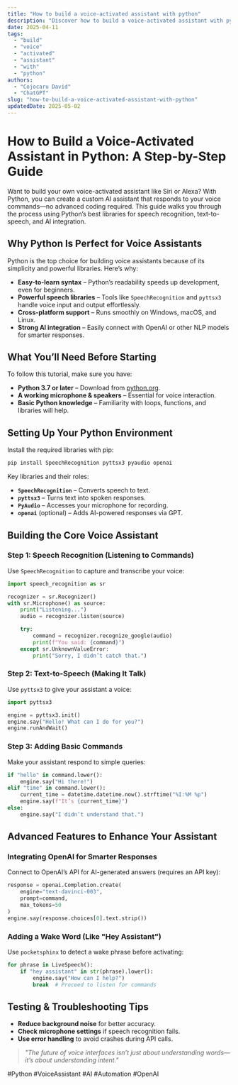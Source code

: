 ```yaml
---
title: "How to build a voice-activated assistant with python"
description: "Discover how to build a voice-activated assistant with python with this in-depth guide, providing actionable insights and practical tips to boost your knowledge and results."
date: 2025-04-11
tags:
  - "build"
  - "voice"
  - "activated"
  - "assistant"
  - "with"
  - "python"
authors:
  - "Cojocaru David"
  - "ChatGPT"
slug: "how-to-build-a-voice-activated-assistant-with-python"
updatedDate: 2025-05-02
---
```


# How to Build a Voice-Activated Assistant in Python: A Step-by-Step Guide  

Want to build your own voice-activated assistant like Siri or Alexa? With Python, you can create a custom AI assistant that responds to your voice commands—no advanced coding required. This guide walks you through the process using Python’s best libraries for speech recognition, text-to-speech, and AI integration.  

## Why Python Is Perfect for Voice Assistants  

Python is the top choice for building voice assistants because of its simplicity and powerful libraries. Here’s why:  

- **Easy-to-learn syntax** – Python’s readability speeds up development, even for beginners.  
- **Powerful speech libraries** – Tools like `SpeechRecognition` and `pyttsx3` handle voice input and output effortlessly.  
- **Cross-platform support** – Runs smoothly on Windows, macOS, and Linux.  
- **Strong AI integration** – Easily connect with OpenAI or other NLP models for smarter responses.  

## What You’ll Need Before Starting  

To follow this tutorial, make sure you have:  

- **Python 3.7 or later** – Download from [python.org](https://www.python.org/).  
- **A working microphone & speakers** – Essential for voice interaction.  
- **Basic Python knowledge** – Familiarity with loops, functions, and libraries will help.  

## Setting Up Your Python Environment  

Install the required libraries with pip:  

```python
pip install SpeechRecognition pyttsx3 pyaudio openai
```  

Key libraries and their roles:  

- **`SpeechRecognition`** – Converts speech to text.  
- **`pyttsx3`** – Turns text into spoken responses.  
- **`PyAudio`** – Accesses your microphone for recording.  
- **`openai`** (optional) – Adds AI-powered responses via GPT.  

## Building the Core Voice Assistant  

### Step 1: Speech Recognition (Listening to Commands)  

Use `SpeechRecognition` to capture and transcribe your voice:  

```python
import speech_recognition as sr  

recognizer = sr.Recognizer()  
with sr.Microphone() as source:  
    print("Listening...")  
    audio = recognizer.listen(source)  

    try:  
        command = recognizer.recognize_google(audio)  
        print(f"You said: {command}")  
    except sr.UnknownValueError:  
        print("Sorry, I didn’t catch that.")  
```  

### Step 2: Text-to-Speech (Making It Talk)  

Use `pyttsx3` to give your assistant a voice:  

```python
import pyttsx3  

engine = pyttsx3.init()  
engine.say("Hello! What can I do for you?")  
engine.runAndWait()  
```  

### Step 3: Adding Basic Commands  

Make your assistant respond to simple queries:  

```python
if "hello" in command.lower():  
    engine.say("Hi there!")  
elif "time" in command.lower():  
    current_time = datetime.datetime.now().strftime("%I:%M %p")  
    engine.say(f"It’s {current_time}")  
else:  
    engine.say("I didn’t understand that.")  
```  

## Advanced Features to Enhance Your Assistant  

### Integrating OpenAI for Smarter Responses  

Connect to OpenAI’s API for AI-generated answers (requires an API key):  

```python
response = openai.Completion.create(  
    engine="text-davinci-003",  
    prompt=command,  
    max_tokens=50  
)  
engine.say(response.choices[0].text.strip())  
```  

### Adding a Wake Word (Like "Hey Assistant")  

Use `pocketsphinx` to detect a wake phrase before activating:  

```python
for phrase in LiveSpeech():  
    if "hey assistant" in str(phrase).lower():  
        engine.say("How can I help?")  
        break  # Proceed to listen for commands  
```  

## Testing & Troubleshooting Tips  

- **Reduce background noise** for better accuracy.  
- **Check microphone settings** if speech recognition fails.  
- **Use error handling** to avoid crashes during API calls.  

> _"The future of voice interfaces isn’t just about understanding words—it’s about understanding intent."_  

#Python #VoiceAssistant #AI #Automation #OpenAI